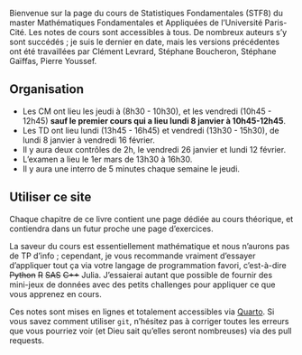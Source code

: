 
Bienvenue sur la page du cours de Statistiques Fondamentales (STF8) du master Mathématiques Fondamentales et Appliquées de l'Université Paris-Cité. Les notes de cours sont accessibles à tous. De nombreux auteurs s'y sont succédés ; je suis le dernier en date, mais les versions précédentes ont été travaillées par Clément Levrard, Stéphane Boucheron, Stéphane Gaïffas, Pierre Youssef. 


## Organisation {.unnumbered}

- Les CM ont lieu les jeudi à (8h30 - 10h30), et les vendredi (10h45 - 12h45) **sauf le premier cours qui a lieu lundi 8 janvier à 10h45-12h45**. 
- Les TD ont lieu lundi (13h45 - 16h45) et vendredi (13h30 - 15h30), de lundi 8 janvier à vendredi 16 février. 
- Il y aura deux contrôles de 2h, le vendredi 26 janvier et lundi 12 février. 
- L'examen a lieu le 1er mars de 13h30 à 16h30. 
- Il y aura une interro de 5 minutes chaque semaine le jeudi. 

## Utiliser ce site

Chaque chapitre de ce livre contient une page dédiée au cours théorique, et contiendra dans un futur proche une page d'exercices. 

La saveur du cours est essentiellement mathématique et nous n'aurons pas de TP d'info ; cependant, je vous recommande vraiment d'essayer d'appliquer tout ça via votre langage de programmation favori, c'est-à-dire ~~Python~~ ~~R~~ ~~SAS~~ ~~C++~~ Julia. J'essaierai autant que possible de fournir des mini-jeux de données avec des petits challenges pour appliquer ce que vous apprenez en cours. 

Ces notes sont mises en lignes et totalement accessibles via [Quarto](https://quarto.org). Si vous savez comment utiliser `git`, n'hésitez pas à corriger toutes les erreurs que vous pourriez voir (et Dieu sait qu'elles seront nombreuses) via des pull requests. 


\newcommand{\bx}{\boldsymbol{x}}
\newcommand{\bt}{\boldsymbol{\theta}}
\newcommand{\dkl}{\mathrm{d}_{\mathrm{KL}}}
\newcommand{\dtv}{\mathrm{d}_{\mathrm{TV}}}


